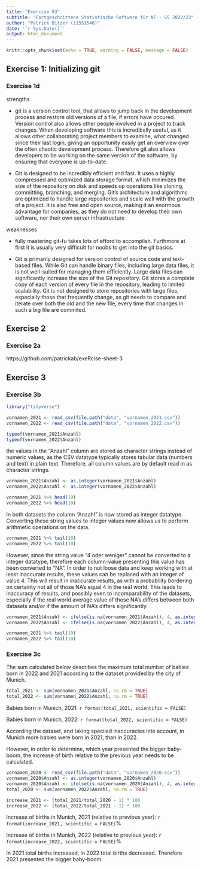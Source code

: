 ```yaml
---
title: "Exercise 03"
subtitle: "Fortgeschrittene Statistische Software für NF - SS 2022/23"
author: "Patrick Bitzer (11551540)"
date: '`r Sys.Date()`'
output: html_document
---
```


```r
knitr::opts_chunk$set(echo = TRUE, warning = FALSE, message = FALSE)
```


## Exercise 1: Initializing git

### Exercise 1d

strengths

* git is a version control tool, that allows to jump back in the development process and restore old versions of a file, if errors have occured. Version control also allows other people involved in a project to track changes. When developing software this is incredibally useful, as it allows other collaborating project members to examine, what changed since their last login, giving an opportunity easily get an overview over the often chaotic development process. Therefore git also allows developers to be working on the same version of the software, by ensuring that everyone is up-to-date.

* Git is designed to be incredibly efficient and fast. It uses a highly compressed and optimized data storage format, which minimizes the size of the repository on disk and speeds up operations like cloning, committing, branching, and merging. Git's architecture and algorithms are optimized to handle large repositories and scale well with the growth of a project. It is also free and open source, making it an enormous advantage for companies, as they do not need to develop their own software, nor their own server infrastructure

weaknesses

* fully mastering git-fu takes lots of efford to accomplish. Furthmore at first it is usually very difficult for noobs to get into the git basics.

* Git is primarily designed for version control of source code and text-based files. While Git can handle binary files, including large data files, it is not well-suited for managing them efficiently. Large data files can significantly increase the size of the Git repository. Git stores a complete copy of each version of every file in the repository, leading to limited scalability. Git is not designed to store repositories with large files, especially those that frequently change, as git needs to compare and iterate over both the old and the new file, every time that changes in such a big file are commited.


## Exercise 2

### Exercise 2a

https://github.com/patrickab/exeRcise-sheet-3


## Exercise 3

### Exercise 3b

```r
library("tidyverse")

vornamen_2021 <- read_csv(file.path("data", "vornamen_2021.csv"))
vornamen_2022 <- read_csv(file.path("data", "vornamen_2022.csv"))

typeof(vornamen_2021$Anzahl)
typeof(vornamen_2022$Anzahl)
```

the values in the "Anzahl" column are stored as character strings instead of numeric values, as the CSV datatype typically stores tabular data (numbers and text) in plain text. Therefore, all column values are by default read in as character strings.

```r
vornamen_2021$Anzahl <- as.integer(vornamen_2021$Anzahl)
vornamen_2022$Anzahl <- as.integer(vornamen_2022$Anzahl)

vornamen_2021 %>% head(10)
vornamen_2022 %>% head(10)
```

In both datasets the column "Anzahl" is now stored as integer datatype. Converting these string values to integer values now allows us to perform arithmetic operations on the data.

```r
vornamen_2021 %>% tail(10)
vornamen_2022 %>% tail(10)
```

However, since the string value "4 oder weniger" cannot be converted to a integer datatype, therefore each column-value presenting this value has been converted to "NA". In order to not loose data and keep working with at least inaccurate results, these values can be replaced with an integer of value 4. This will result in inaccurate results, as with a probability bordering on certainty not all of those NA's equal 4 in the real world. This leads to inaccuracy of results, and possibly even to incomparability of the datasets, especially if the real world average value of those NA's differs between both datasets and/or if the amount of NA's differs significantly.

```r
vornamen_2021$Anzahl <- ifelse(is.na(vornamen_2021$Anzahl), 4, as.integer(vornamen_2021$Anzahl))
vornamen_2022$Anzahl <- ifelse(is.na(vornamen_2022$Anzahl), 4, as.integer(vornamen_2022$Anzahl))

vornamen_2021 %>% tail(10)
vornamen_2022 %>% tail(10)
```


### Exercise 3c

The sum calculated below describes the maximum total number of babies born in 2022 and 2021 according to the dataset provided by the city of Munich.

```r
total_2021 <- sum(vornamen_2021$Anzahl, na.rm = TRUE)
total_2022 <- sum(vornamen_2022$Anzahl, na.rm = TRUE)
```

Babies born in Munich, 2021: `r format(total_2021, scientific = FALSE)`

Babies born in Munich, 2022: `r format(total_2022, scientific = FALSE)`

According the dataset, and taking speciied inaccuracies into account, in Munich more babies were born in 2021, than in 2022.

However, in order to determine, which year presented the bigger baby-boom, the increase of birth relative to the previous year needs to be calculated.

```r
vornamen_2020 <- read_csv(file.path("data", "vornamen_2020.csv"))
vornamen_2020$Anzahl <- as.integer(vornamen_2020$Anzahl)
vornamen_2020$Anzahl <- ifelse(is.na(vornamen_2020$Anzahl), 4, as.integer(vornamen_2020$Anzahl))
total_2020 <- sum(vornamen_2022$Anzahl, na.rm = TRUE)

increase_2021 <- (total_2021/total_2020 - 1) * 100
increase_2022 <- (total_2022/total_2021 - 1) * 100
```

Increase of births in Munich, 2021 (relative to previous year): `r format(increase_2021, scientific = FALSE)`%

Increase of births in Munich, 2022 (relative to previous year): `r format(increase_2022, scientific = FALSE)`%

In 2021 total births increased, in 2022 total births decreased. Therefore 2021 presented the bigger baby-boom.